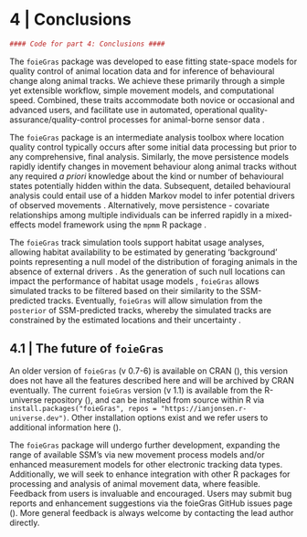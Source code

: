 # 4 | Conclusions

```r
#### Code for part 4: Conclusions ####
```
The `foieGras` package was developed to ease fitting state-space models for quality control of animal location data and for inference of behavioural change along animal tracks. We achieve these primarily through a simple yet extensible workflow, simple movement models, and computational speed. Combined, these traits accommodate both novice or occasional and advanced users, and facilitate use in automated, operational quality-assurance/quality-control processes for animal-borne sensor data \citep[e.g., the AniBOS network;][]{McMahon:2021}. 

The `foieGras` package is an intermediate analysis toolbox where location quality control typically occurs after some initial data processing but prior to any comprehensive, final analysis. Similarly, the move persistence models rapidly identify changes in movement behaviour along animal tracks without any required *a priori* knowledge about the kind or number of behavioural states potentially hidden within the data. Subsequent, detailed behavioural analysis could entail use of a hidden Markov model to infer potential drivers of observed movements \citep[e.g., using the 'moveHMM' or 'momentuHMM' R packages;][]{Michelot:2016,McClintock:2018}. Alternatively, move persistence - covariate relationships among multiple individuals can be inferred rapidly in a mixed-effects model framework using the `mpmm` R package \citep[][https://github.com/ianjonsen/mpmm]{Jonsen:2019}. 

The `foieGras` track simulation tools support habitat usage analyses, allowing habitat availability \citep{Aarts:2012} to be estimated by generating 'background' points representing a null model of the distribution of foraging animals in the absence of external drivers \citep{Raymond:2015}. As the generation of such null locations can impact the performance of habitat usage models \citep{Phillips:2009}, `foieGras` allows simulated tracks to be filtered based on their similarity to the SSM-predicted tracks. Eventually, `foieGras` will allow simulation from the `posterior` of SSM-predicted tracks, whereby the simulated tracks are constrained by the estimated locations and their uncertainty \citep[e.g., the 'crawl' R package;][]{Johnson:2008}.

## 4.1 | The future of `foieGras`
An older version of `foieGras` (v 0.7-6) is available on CRAN (\url{https://CRAN.R-project.org/package=foieGras}), this version does not have all the features described here and will be archived by CRAN eventually. The current `foieGras` version (v 1.1) is available from the R-universe repository (\url{https://ianjonsen.r-universe.dev/ui#package:foieGras}), and can be installed from source within R via `install.packages("foieGras", repos = "https://ianjonsen.r-universe.dev")`. Other installation options exist and we refer users to additional information here (\url{https://github.com/ianjonsen/foieGras}). 

The `foieGras` package will undergo further development, expanding the range of available SSM's via new movement process models and/or enhanced measurement models for other electronic tracking data types. Additionally, we will seek to enhance integration with other R packages for processing and analysis of animal movement data, where feasible. Feedback from users is invaluable and encouraged. Users may submit bug reports and enhancement suggestions via the foieGras GitHub issues page (\url{https://github.com/ianjonsen/foieGras/issues/new/choose}). More general feedback is always welcome by contacting the lead author directly.
